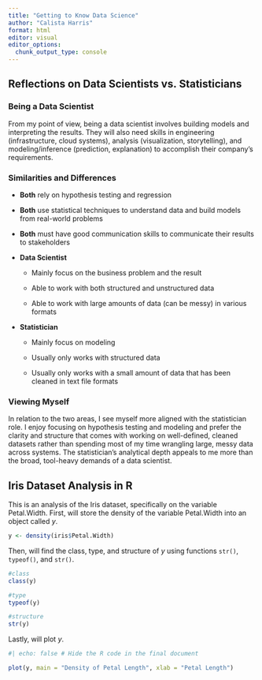 ```yaml
---
title: "Getting to Know Data Science"
author: "Calista Harris"
format: html
editor: visual
editor_options: 
  chunk_output_type: console
---
```


## Reflections on Data Scientists vs. Statisticians

### Being a Data Scientist

From my point of view, being a data scientist involves building models and interpreting the results. They will also need skills in engineering (infrastructure, cloud systems), analysis (visualization, storytelling), and modeling/inference (prediction, explanation) to accomplish their company's requirements.

### Similarities and Differences

-   **Both** rely on hypothesis testing and regression

-   **Both** use statistical techniques to understand data and build models from real-world problems

-   **Both** must have good communication skills to communicate their results to stakeholders

-   **Data Scientist**

    -   Mainly focus on the business problem and the result

    -   Able to work with both structured and unstructured data

    -   Able to work with large amounts of data (can be messy) in various formats

-   **Statistician**

    -   Mainly focus on modeling

    -   Usually only works with structured data

    -   Usually only works with a small amount of data that has been cleaned in text file formats

### Viewing Myself

In relation to the two areas, I see myself more aligned with the statistician role. I enjoy focusing on hypothesis testing and modeling and prefer the clarity and structure that comes with working on well-defined, cleaned datasets rather than spending most of my time wrangling large, messy data across systems. The statistician’s analytical depth appeals to me more than the broad, tool-heavy demands of a data scientist.

## Iris Dataset Analysis in R

This is an analysis of the Iris dataset, specifically on the variable Petal.Width. First, will store the density of the variable Petal.Width into an object called *y*.

```r
y <- density(iris$Petal.Width)
```

Then, will find the class, type, and structure of *y* using functions `str()`, `typeof()`, and `str()`.
```r
#class
class(y)

#type
typeof(y)

#structure
str(y)
```
 
Lastly, will plot *y*.
```r
#| echo: false # Hide the R code in the final document 

plot(y, main = "Density of Petal Length", xlab = "Petal Length")
```